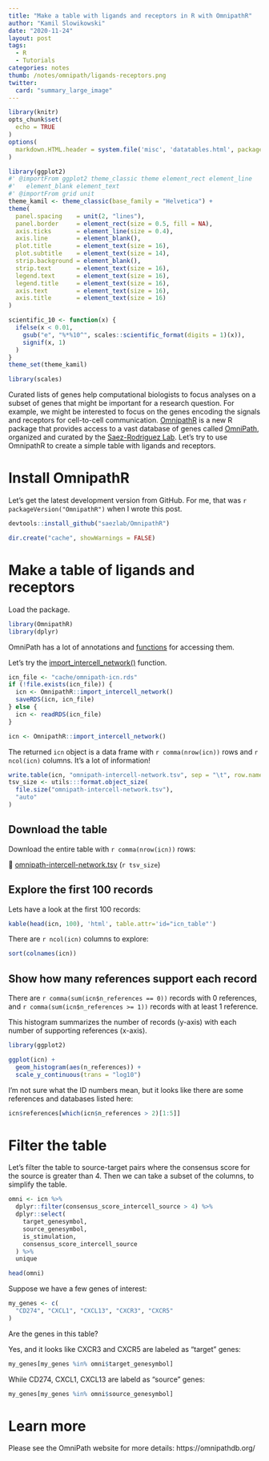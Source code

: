 ```yaml
---
title: "Make a table with ligands and receptors in R with OmnipathR"
author: "Kamil Slowikowski"
date: "2020-11-24"
layout: post
tags: 
  - R
  - Tutorials
categories: notes
thumb: /notes/omnipath/ligands-receptors.png
twitter:
  card: "summary_large_image"
---
```


<script src="https://code.jquery.com/jquery-3.5.1.min.js" integrity="sha256-9/aliU8dGd2tb6OSsuzixeV4y/faTqgFtohetphbbj0=" crossorigin="anonymous"></script>

<link rel="stylesheet" href="//cdn.datatables.net/1.10.22/css/jquery.dataTables.min.css">

<script type="text/javascript" src="//cdn.datatables.net/1.10.22/js/jquery.dataTables.min.js"></script>


```r
library(knitr)
opts_chunk$set(
  echo = TRUE
)
options(
  markdown.HTML.header = system.file('misc', 'datatables.html', package = 'knitr')
)

library(ggplot2)
#' @importFrom ggplot2 theme_classic theme element_rect element_line
#'   element_blank element_text
#' @importFrom grid unit
theme_kamil <- theme_classic(base_family = "Helvetica") +
theme(
  panel.spacing    = unit(2, "lines"),
  panel.border     = element_rect(size = 0.5, fill = NA),
  axis.ticks       = element_line(size = 0.4),
  axis.line        = element_blank(),
  plot.title       = element_text(size = 16),
  plot.subtitle    = element_text(size = 14),
  strip.background = element_blank(),
  strip.text       = element_text(size = 16),
  legend.text      = element_text(size = 16),
  legend.title     = element_text(size = 16),
  axis.text        = element_text(size = 16),
  axis.title       = element_text(size = 16)
)

scientific_10 <- function(x) {
  ifelse(x < 0.01,
    gsub("e", "%*%10^", scales::scientific_format(digits = 1)(x)),
    signif(x, 1)
  )
}
theme_set(theme_kamil)

library(scales)

```

Curated lists of genes help computational biologists to focus analyses on a
subset of genes that might be important for a research question. For example,
we might be interested to focus on the genes encoding the signals and receptors
for cell-to-cell communication. [OmnipathR] is a new R package that provides
access to a vast database of genes called [OmniPath], organized and curated by
the [Saez-Rodriguez Lab](https://saezlab.org/). Let's try to use OmnipathR to
create a simple table with ligands and receptors.

[OmniPathR]: https://github.com/saezlab/OmnipathR
[OmniPath]: https://omnipathdb.org/

<!--more-->


# Install OmnipathR

Let's get the latest development version from GitHub. For me, that was
`r packageVersion("OmnipathR")` when I wrote this post.

```r
devtools::install_github("saezlab/OmnipathR")
```

```r
dir.create("cache", showWarnings = FALSE)
```

# Make a table of ligands and receptors

Load the package.

```r
library(OmnipathR)
library(dplyr)
```

OmniPath has a lot of annotations and
[functions](https://saezlab.github.io/OmnipathR/reference/) for accessing them.

Let's try the
[import_intercell_network()](https://saezlab.github.io/OmnipathR/reference/import_intercell_network.html)
function.

```r
icn_file <- "cache/omnipath-icn.rds"
if (!file.exists(icn_file)) {
  icn <- OmnipathR::import_intercell_network()
  saveRDS(icn, icn_file)
} else {
  icn <- readRDS(icn_file)
}
```

```r
icn <- OmnipathR::import_intercell_network()
```

The returned `icn` object is a data frame with `r comma(nrow(icn))` rows and 
`r ncol(icn)` columns. It's a lot of information!

```r
write.table(icn, "omnipath-intercell-network.tsv", sep = "\t", row.names = FALSE, quote = FALSE)
tsv_size <- utils:::format.object_size(
  file.size("omnipath-intercell-network.tsv"),
  "auto"
)
```


## Download the table

Download the entire table with `r comma(nrow(icn))` rows:

&#128190; [omnipath-intercell-network.tsv](../icn.tsv) (`r tsv_size`)


## Explore the first 100 records

Lets have a look at the first 100 records:

```r
kable(head(icn, 100), 'html', table.attr='id="icn_table"')
```

<script type="text/javascript">
  $(document).ready(function() {
		$('#icn_table').DataTable({
      scrollX: 400
    });
	} );
</script>

There are `r ncol(icn)` columns to explore:

```r
sort(colnames(icn))
```

## Show how many references support each record

There are `r comma(sum(icn$n_references == 0))` records with 0 references, and 
`r comma(sum(icn$n_references >= 1))` records with at least 1 reference.

This histogram summarizes the number of records (y-axis) with each number of
supporting references (x-axis).

```r
library(ggplot2)

ggplot(icn) +
  geom_histogram(aes(n_references)) +
  scale_y_continuous(trans = "log10")
```

I'm not sure what the ID numbers mean, but it looks like there are some
references and databases listed here:

```r
icn$references[which(icn$n_references > 2)[1:5]]
```


# Filter the table

Let's filter the table to source-target pairs where the consensus score for the
source is greater than 4. Then we can take a subset of the columns, to simplify
the table.

```r
omni <- icn %>%
  dplyr::filter(consensus_score_intercell_source > 4) %>%
  dplyr::select(
    target_genesymbol,
    source_genesymbol,
    is_stimulation,
    consensus_score_intercell_source
  ) %>%
  unique
```

```r
head(omni)
```

Suppose we have a few genes of interest:

```r
my_genes <- c(
  "CD274", "CXCL1", "CXCL13", "CXCR3", "CXCR5"
)
```

Are the genes in this table?

Yes, and it looks like CXCR3 and CXCR5 are labeled as "target" genes:

```r
my_genes[my_genes %in% omni$target_genesymbol]
```

While CD274, CXCL1, CXCL13 are labeld as "source" genes:

```r
my_genes[my_genes %in% omni$source_genesymbol]
```

# Learn more

Please see the OmniPath website for more details: https://omnipathdb.org/



